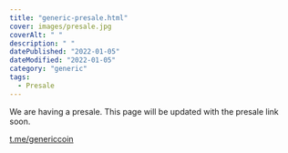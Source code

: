 ```yaml
---
title: "generic-presale.html"
cover: images/presale.jpg
coverAlt: " "
description: " "
datePublished: "2022-01-05"
dateModified: "2022-01-05"
category: "generic"
tags:
  - Presale
---
```


We are having a presale. This page will be updated with the presale link soon.

[t.me/genericcoin](https://t.me/genericcoin)
